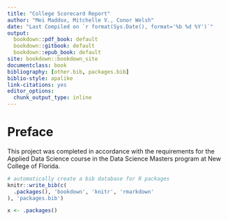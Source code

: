 ```yaml
---
title: "College Scorecard Report"
author: "Mei Maddox, Mitchelle V., Conor Welsh"
date: "Last Compiled on `r format(Sys.Date(), format='%b %d %Y')`"
output:
  bookdown::pdf_book: default
  bookdown::gitbook: default
  bookdown::epub_book: default
site: bookdown::bookdown_site
documentclass: book
bibliography: [other.bib, packages.bib]
biblio-style: apalike
link-citations: yes
editor_options: 
  chunk_output_type: inline
---
```


# Preface {-}

This project was completed in accordance with the requirements for the Applied Data Science course in the Data Science Masters program at New College of Florida.

```r
# automatically create a bib database for R packages
knitr::write_bib(c(
  .packages(), 'bookdown', 'knitr', 'rmarkdown'
), 'packages.bib')

x <- .packages()
```
